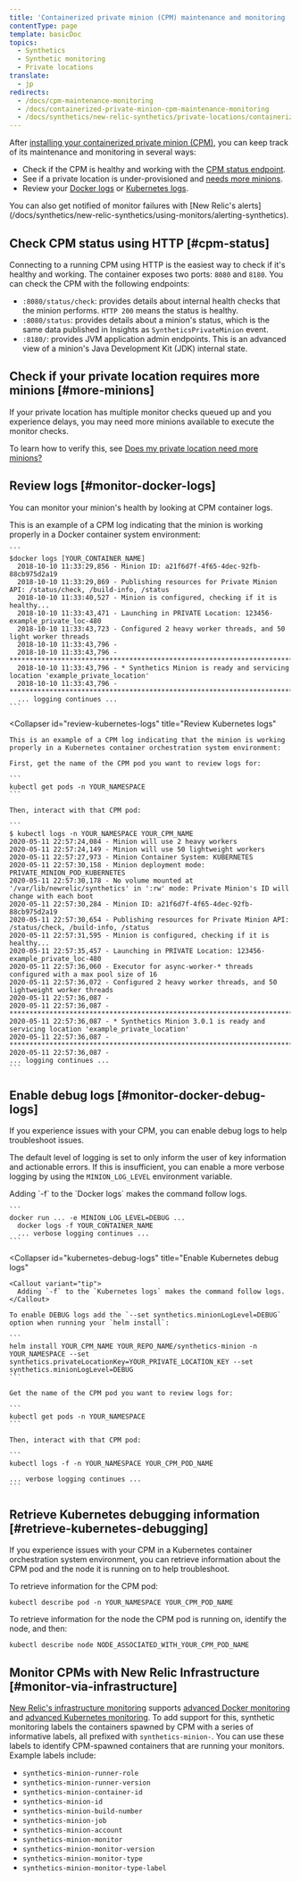 ```yaml
---
title: 'Containerized private minion (CPM) maintenance and monitoring '
contentType: page
template: basicDoc
topics:
  - Synthetics
  - Synthetic monitoring
  - Private locations
translate:
  - jp
redirects:
  - /docs/cpm-maintenance-monitoring
  - /docs/containerized-private-minion-cpm-maintenance-monitoring
  - /docs/synthetics/new-relic-synthetics/private-locations/containerized-private-minion-cpm-maintenance-monitoring
---
```


After [installing your containerized private minion (CPM)](/docs/install-containerized-private-minions-cpms), you can keep track of its maintenance and monitoring in several ways:

* Check if the CPM is healthy and working with the [CPM status endpoint](#cpm-status).
* See if a private location is under-provisioned and [needs more minions](#more-minions).
* Review your [Docker logs](#) or [Kubernetes logs](#).

<Callout variant="tip">
  You can also get notified of monitor failures with [New Relic's alerts](/docs/synthetics/new-relic-synthetics/using-monitors/alerting-synthetics).
</Callout>

## Check CPM status using HTTP [#cpm-status]

Connecting to a running CPM using HTTP is the easiest way to check if it's healthy and working. The container exposes two ports: `8080` and `8180`. You can check the CPM with the following endpoints:

* `:8080/status/check`: provides details about internal health checks that the minion performs. `HTTP 200` means the status is healthy.
* `:8080/status`: provides details about a minion's status, which is the same data published in Insights as `SyntheticsPrivateMinion` event.
* `:8180/`: provides JVM application admin endpoints. This is an advanced view of a minion's Java Development Kit (JDK) internal state.

## Check if your private location requires more minions [#more-minions]

If your private location has multiple monitor checks queued up and you experience delays, you may need more minions available to execute the monitor checks.

To learn how to verify this, see [Does my private location need more minions?](/docs/synthetics/new-relic-synthetics/private-locations/monitor-private-locations#more-minions)

## Review logs [#monitor-docker-logs]

You can monitor your minion's health by looking at CPM container logs.

<CollapserGroup>
  <Collapser
    id="review-docker-logs"
    title="Review Docker logs"
  >
    This is an example of a CPM log indicating that the minion is working properly in a Docker container system environment:

    ```
    $docker logs [YOUR_CONTAINER_NAME]
      2018-10-10 11:33:29,856 - Minion ID: a21f6d7f-4f65-4dec-92fb-88cb975d2a19
      2018-10-10 11:33:29,869 - Publishing resources for Private Minion API: /status/check, /build-info, /status
      2018-10-10 11:33:40,527 - Minion is configured, checking if it is healthy...
      2018-10-10 11:33:43,471 - Launching in PRIVATE Location: 123456-example_private_loc-480
      2018-10-10 11:33:43,723 - Configured 2 heavy worker threads, and 50 light worker threads
      2018-10-10 11:33:43,796 -
      2018-10-10 11:33:43,796 - **************************************************************************
      2018-10-10 11:33:43,796 - * Synthetics Minion is ready and servicing location 'example_private_location'
      2018-10-10 11:33:43,796 - **************************************************************************
      ... logging continues ...
    ```
  </Collapser>

  <Collapser
    id="review-kubernetes-logs"
    title="Review Kubernetes logs"
  >
    This is an example of a CPM log indicating that the minion is working properly in a Kubernetes container orchestration system environment:

    First, get the name of the CPM pod you want to review logs for:

    ```
    kubectl get pods -n YOUR_NAMESPACE
    ```

    Then, interact with that CPM pod:

    ```
    $ kubectl logs -n YOUR_NAMESPACE YOUR_CPM_NAME
    2020-05-11 22:57:24,084 - Minion will use 2 heavy workers
    2020-05-11 22:57:24,149 - Minion will use 50 lightweight workers
    2020-05-11 22:57:27,973 - Minion Container System: KUBERNETES
    2020-05-11 22:57:30,158 - Minion deployment mode: PRIVATE_MINION_POD_KUBERNETES
    2020-05-11 22:57:30,178 - No volume mounted at '/var/lib/newrelic/synthetics' in ':rw' mode: Private Minion's ID will change with each boot
    2020-05-11 22:57:30,284 - Minion ID: a21f6d7f-4f65-4dec-92fb-88cb975d2a19
    2020-05-11 22:57:30,654 - Publishing resources for Private Minion API: /status/check, /build-info, /status
    2020-05-11 22:57:31,595 - Minion is configured, checking if it is healthy...
    2020-05-11 22:57:35,457 - Launching in PRIVATE Location: 123456-example_private_loc-480
    2020-05-11 22:57:36,060 - Executor for async-worker-* threads configured with a max pool size of 16
    2020-05-11 22:57:36,072 - Configured 2 heavy worker threads, and 50 lightweight worker threads
    2020-05-11 22:57:36,087 -
    2020-05-11 22:57:36,087 - **************************************************************************
    2020-05-11 22:57:36,087 - * Synthetics Minion 3.0.1 is ready and servicing location 'example_private_location'
    2020-05-11 22:57:36,087 - **************************************************************************
    2020-05-11 22:57:36,087 -
    ... logging continues ...
    ```
  </Collapser>
</CollapserGroup>

## Enable debug logs [#monitor-docker-debug-logs]

If you experience issues with your CPM, you can enable debug logs to help troubleshoot issues.

The default level of logging is set to only inform the user of key information and actionable errors. If this is insufficient, you can enable a more verbose logging by using the `MINION_LOG_LEVEL` environment variable.

<CollapserGroup>
  <Collapser
    id="docker-debug-logs"
    title="Enable Docker debug logs"
  >
    <Callout variant="tip">
      Adding `-f` to the `Docker logs` makes the command follow logs.
    </Callout>

    ```
    docker run ... -e MINION_LOG_LEVEL=DEBUG ...
      docker logs -f YOUR_CONTAINER_NAME
      ... verbose logging continues ...
    ```
  </Collapser>

  <Collapser
    id="kubernetes-debug-logs"
    title="Enable Kubernetes debug logs"
  >
    <Callout variant="tip">
      Adding `-f` to the `Kubernetes logs` makes the command follow logs.
    </Callout>

    To enable DEBUG logs add the `--set synthetics.minionLogLevel=DEBUG` option when running your `helm install`:

    ```
    helm install YOUR_CPM_NAME YOUR_REPO_NAME/synthetics-minion -n YOUR_NAMESPACE --set synthetics.privateLocationKey=YOUR_PRIVATE_LOCATION_KEY --set synthetics.minionLogLevel=DEBUG
    ```

    Get the name of the CPM pod you want to review logs for:

    ```
    kubectl get pods -n YOUR_NAMESPACE
    ```

    Then, interact with that CPM pod:

    ```
    kubectl logs -f -n YOUR_NAMESPACE YOUR_CPM_POD_NAME

    ... verbose logging continues ...
    ```
  </Collapser>
</CollapserGroup>

## Retrieve Kubernetes debugging information [#retrieve-kubernetes-debugging]

If you experience issues with your CPM in a Kubernetes container orchestration system environment, you can retrieve information about the CPM pod and the node it is running on to help troubleshoot.

To retrieve information for the CPM pod:

```
kubectl describe pod -n YOUR_NAMESPACE YOUR_CPM_POD_NAME
```

To retrieve information for the node the CPM pod is running on, identify the node, and then:

```
kubectl describe node NODE_ASSOCIATED_WITH_YOUR_CPM_POD_NAME
```

## Monitor CPMs with New Relic Infrastructure [#monitor-via-infrastructure]

[New Relic's infrastructure monitoring](/docs/infrastructure) supports [advanced Docker monitoring](https://docs.newrelic.com/docs/infrastructure/new-relic-infrastructure/data-instrumentation/docker-instrumentation-infrastructure) and [advanced Kubernetes monitoring](https://docs.newrelic.com/docs/integrations/kubernetes-integration/get-started/introduction-kubernetes-integration). To add support for this, synthetic monitoring labels the containers spawned by CPM with a series of informative labels, all prefixed with `synthetics-minion-`. You can use these labels to identify CPM-spawned containers that are running your monitors. Example labels include:

* `synthetics-minion-runner-role`
* `synthetics-minion-runner-version`
* `synthetics-minion-container-id`
* `synthetics-minion-id`
* `synthetics-minion-build-number`
* `synthetics-minion-job`
* `synthetics-minion-account`
* `synthetics-minion-monitor`
* `synthetics-minion-monitor-version`
* `synthetics-minion-monitor-type`
* `synthetics-minion-monitor-type-label`

